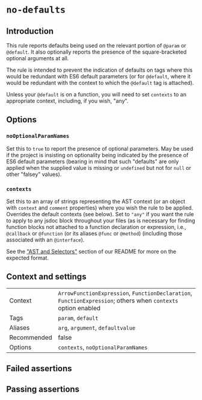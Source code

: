 # `no-defaults`

## Introduction

This rule reports defaults being used on the relevant portion of `@param`
or `@default`. It also optionally reports the presence of the
square-bracketed optional arguments at all.

The rule is intended to prevent the indication of defaults on tags where
this would be redundant with ES6 default parameters (or for `@default`,
where it would be redundant with the context to which the `@default`
tag is attached).

Unless your `@default` is on a function, you will need to set `contexts`
to an appropriate context, including, if you wish, "any".

## Options

### `noOptionalParamNames`

Set this to `true` to report the presence of optional parameters. May be
used if the project is insisting on optionality being indicated by
the presence of ES6 default parameters (bearing in mind that such
"defaults" are only applied when the supplied value is missing or
`undefined` but not for `null` or other "falsey" values).

### `contexts`

Set this to an array of strings representing the AST context (or an object with
`context` and `comment` properties) where you wish the rule to be applied.
Overrides the default contexts (see below). Set to `"any"` if you want
the rule to apply to any jsdoc block throughout your files (as is necessary
for finding function blocks not attached to a function declaration or
expression, i.e., `@callback` or `@function` (or its aliases `@func` or
`@method`) (including those associated with an `@interface`).

See the ["AST and Selectors"](../advanced/AST%20and%20Selectors.md)
section of our README for more on the expected format.

## Context and settings

|||
|---|---|
|Context|`ArrowFunctionExpression`, `FunctionDeclaration`, `FunctionExpression`; others when `contexts` option enabled|
|Tags|`param`, `default`|
|Aliases|`arg`, `argument`, `defaultvalue`|
|Recommended|false|
|Options|`contexts`, `noOptionalParamNames`|


## Failed assertions

<Assertions rule="noDefaults" />

## Passing assertions

<Assertions rule="noDefaults" passing />
